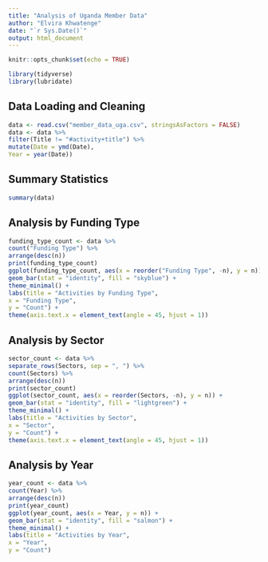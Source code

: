 ---
title: "Analysis of Uganda Member Data"
author: "Elvira Khwatenge"
date: "`r Sys.Date()`"
output: html_document
---

```{r setup, include=FALSE}
knitr::opts_chunk$set(echo = TRUE)
```

```{r}
library(tidyverse)
library(lubridate)
```

## Data Loading and Cleaning

```{r}
data <- read.csv("member_data_uga.csv", stringsAsFactors = FALSE)
data <- data %>%
filter(Title != "#activity+title") %>%
mutate(Date = ymd(Date),
Year = year(Date))
```

## Summary Statistics
```{r}
summary(data)
```


## Analysis by Funding Type
```{r}
funding_type_count <- data %>%
count("Funding Type") %>%
arrange(desc(n))
print(funding_type_count)
ggplot(funding_type_count, aes(x = reorder("Funding Type", -n), y = n)) +
geom_bar(stat = "identity", fill = "skyblue") +
theme_minimal() +
labs(title = "Activities by Funding Type",
x = "Funding Type",
y = "Count") +
theme(axis.text.x = element_text(angle = 45, hjust = 1))
```

## Analysis by Sector
```{r}
sector_count <- data %>%
separate_rows(Sectors, sep = ", ") %>%
count(Sectors) %>%
arrange(desc(n))
print(sector_count)
ggplot(sector_count, aes(x = reorder(Sectors, -n), y = n)) +
geom_bar(stat = "identity", fill = "lightgreen") +
theme_minimal() +
labs(title = "Activities by Sector",
x = "Sector",
y = "Count") +
theme(axis.text.x = element_text(angle = 45, hjust = 1))
```

## Analysis by Year

```{r}
year_count <- data %>%
count(Year) %>%
arrange(desc(n))
print(year_count)
ggplot(year_count, aes(x = Year, y = n)) +
geom_bar(stat = "identity", fill = "salmon") +
theme_minimal() +
labs(title = "Activities by Year",
x = "Year",
y = "Count")
```


